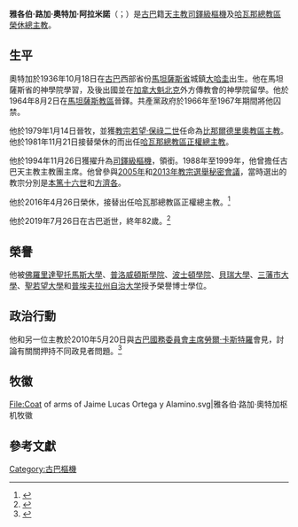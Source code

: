 {{refimprove|time=2019-07-26T16:58:28+00:00}}

{{Infobox Christian leader
| type             = cardinal
| honorific-prefix =
| name             = 雅各伯·路加·奧特加·阿拉米諾<br />Jaime Lucas Ortega y Alamino
| honorific-suffix = 
| title            = [[天主教哈瓦那總教區|天主教哈瓦那總教區總主教]]
| image            = Jaime Lucas Ortega y Alamino.jpg
| image_size       = 
| alt              = 
| see              = 哈瓦那
| elected          = 
| appointed        = 1981年11月21日
| term             = 
| term_start       = 
| quashed          = 
| term_end         = 2016年4月26日
| predecessor      = {{link-en|方濟各·阿爾維斯-費爾南德斯|Francisco Oves Fernández}}
| opposed          = 
| successor        = {{link-en|若望·卡里達·羅德里格斯|Juan García Rodríguez}}
| other_post       = {{link-en|聖阿桂拉普黎史拉堂|Santi Aquila e Priscilla|聖阿桂拉普黎史拉堂區領銜司鐸}}
<!---------- Orders ---------->
| ordination       = 1964年8月2日
| ordained_by      = 
| consecration     = 1979年1月14日
| consecrated_by   = 
| cardinal         = 1994年11月26日
| rank             = [[樞機|司鐸級樞機]]
<!---------- Personal details ---------->
| birth_name       = Jaime Lucas Ortega y Alamino
| birth_date       = {{birth date|1936|10|18}}
| birth_place      = {{CUB}}[[馬坦薩斯省|馬坦薩斯省]][[大哈圭|大哈圭]]
| death_date       = {{death date and age|2019|07|26|1936|10|18}}
| death_place      = {{CUB}}[[聖地亞哥省_(古巴)|聖地亞哥省]][[聖地亞哥-德古巴|聖地亞哥-德古巴]]
| buried           = 
| nationality      = {{CUB}}
| religion         = [[天主教|天主教]]
| residence        = 
| parents          = 
| previous_post    = {{unbulleted list|[[天主教比那爾德里奧教區|比那爾德里奧教區主教]]（1979年－1981年）}}
| alma_mater       = 
| motto            = 
| signature        = 
| signature_alt    = 
| coat_of_arms     = Coat of arms of Jaime Lucas Ortega y Alamino.svg
| coat_of_arms_alt = 
}}
'''雅各伯·路加·奧特加·阿拉米諾'''（{{lang-es|'''Jaime Lucas Ortega y Alamino'''}}；{{bd|1936年|10月18日|2019年|7月26日|catIdx=Jaime Lucas Ortega y Alamino}}）是[[古巴|古巴]]籍[[天主教|天主教]][[樞機|司鐸級樞機]]及[[天主教哈瓦那總教區|哈瓦那總教區榮休總主教]]。

== 生平 ==
奧特加於1936年10月18日在[[古巴|古巴]]西部省份[[馬坦薩斯省|馬坦薩斯省]]城鎮[[大哈圭|大哈圭]]出生。他在馬坦薩斯省的神學院學習，及後出國並在[[加拿大|加拿大]][[魁北克|魁北克]]外方傳教會的神學院留學。他於1964年8月2日在[[天主教馬坦薩斯教區|馬坦薩斯教區]]晉鐸。共產黨政府於1966年至1967年期間將他囚禁。

他於1979年1月14日晉牧，並獲[[教宗若望·保祿二世|教宗若望·保祿二世]]任命為[[天主教比那爾德里奧教區|比那爾德里奧教區主教]]。他於1981年11月21日接替榮休的{{link-en|方濟各·阿爾維斯-費爾南德斯|Francisco Oves Fernández}}而出任[[天主教哈瓦那總教區|哈瓦那總教區正權總主教]]。

他於1994年11月26日獲擢升為[[樞機|司鐸級樞機]]，領{{link-en|聖阿桂拉普黎史拉堂|Santi Aquila e Priscilla|聖阿桂拉普黎史拉堂區司鐸}}銜。1988年至1999年，他曾擔任古巴天主教主教團主席。他曾參與[[2005年教宗選舉秘密會議|2005年]]和[[2013年教宗選舉秘密會議|2013年教宗選舉秘密會議]]，當時選出的教宗分別是[[本篤十六世|本篤十六世]]和[[方濟各_(教宗)|方濟各]]。

他於2016年4月26日榮休，{{link-en|若望·卡里達·羅德里格斯|Juan García Rodríguez}}接替出任哈瓦那總教區正權總主教。<ref>{{cite web|url=http://china.ucanews.com/2016/05/06/%E6%95%99%E5%AE%97%E7%82%BA%E5%8F%A4%E5%B7%B4%E4%BB%BB%E5%91%BD%E6%96%B0%E7%B8%BD%E4%B8%BB%E6%95%99%EF%BC%8C%E6%98%AF%E4%B8%80%E7%B3%BB%E5%88%97%E9%87%8D%E8%A6%81%E4%BB%BB%E5%91%BD%E7%9A%84%E7%AC%AC/|title=教宗為古巴任命新總主教，是一系列重要任命的第一步|work=[[天主教亞洲通訊社|天主教亞洲通訊社]]|access-date=2016-05-09|archive-url=https://web.archive.org/web/20160515193259/http://china.ucanews.com/2016/05/06/%E6%95%99%E5%AE%97%E7%82%BA%E5%8F%A4%E5%B7%B4%E4%BB%BB%E5%91%BD%E6%96%B0%E7%B8%BD%E4%B8%BB%E6%95%99%EF%BC%8C%E6%98%AF%E4%B8%80%E7%B3%BB%E5%88%97%E9%87%8D%E8%A6%81%E4%BB%BB%E5%91%BD%E7%9A%84%E7%AC%AC/|archive-date=2016-05-15|dead-url=yes}}</ref>

他於2019年7月26日在古巴逝世，終年82歲。<ref>{{cite news |last1=Acosta |first1=Nelson |last2=Marsh |first2=Sarah |last3=Frank |first3=Marc |editor1-last=O'Brien |editor1-first=Rosalba |editor2-last=Orlofsky |editor2-first=Steve |editor-last3=Oatis |editor-first3=Jonathan |title=Cuban Cardinal Jaime Ortega, leading political figure, dead at 82 |url=https://www.reuters.com/article/us-cuba-cardinal/cuban-cardinal-jaime-ortega-leading-political-figure-dead-at-82-idUSKCN1UL1LH |publisher=Reuters |accessdate=2019-07-27 |archiveurl=https://web.archive.org/web/20190727071934/https://www.reuters.com/article/us-cuba-cardinal/cuban-cardinal-jaime-ortega-leading-political-figure-dead-at-82-idUSKCN1UL1LH |archivedate=2019-07-27 |language=en |date=2019-07-26}}</ref>

== 榮譽 ==
他被[[聖托馬斯大學_(佛羅里達)|佛羅里達聖托馬斯大學]]、[[普洛威頓斯學院|普洛威頓斯學院]]、[[波士頓學院|波士頓學院]]、[[貝瑞大學|貝瑞大學]]、[[三藩市大學|三藩市大學]]、[[聖若望大學|聖若望大學]]和[[普埃夫拉州自治大学|普埃夫拉州自治大学]]授予榮譽博士學位。

== 政治行動 ==
他和另一位主教於2010年5月20日與[[古巴國務委員會主席|古巴國務委員會主席]][[勞爾·卡斯特羅|勞爾·卡斯特羅]]會見，討論有關關押持不同政見者問題。<ref name=sandiegotribune052010>{{cite news|url=http://www.signonsandiego.com/news/2010/may/20/cuban-president-meets-with-church-leader/|title=Cuban president meets with church leader|author=Andrea Rodriguez|work=[[The_San_Diego_Union-Tribune|The San Diego Union-Tribune]]|accessdate=2010-05-24}}</ref>

== 牧徽 ==
<gallery>
File:Coat of arms of Jaime Lucas Ortega y Alamino.svg|雅各伯·路加·奧特加枢机牧徽
</gallery>

== 參考文獻 ==
{{reflist}}

{{Authority control}}
{{DEFAULTSORT:Ortega}}
[[Category:古巴樞機|Category:古巴樞機]]